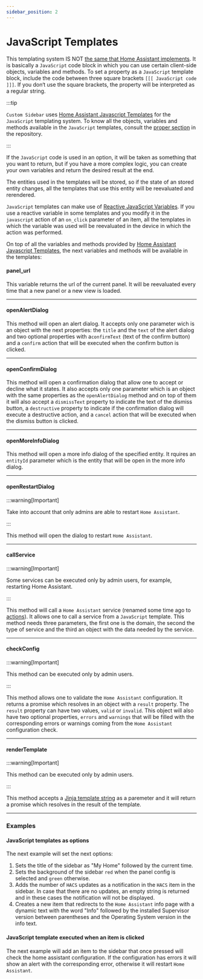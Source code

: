 ```yaml
---
sidebar_position: 2
---
```




# JavaScript Templates

This templating system IS NOT [the same that Home Assistant implements](https://www.home-assistant.io/docs/configuration/templating). It is basically a `JavaScript` code block in which you can use certain client-side objects, variables and methods. To set a property as a `JavaScript` template block, include the code between three square brackets `[[[ JavaScript code ]]]`. If you don‘t use the square brackets, the property will be interpreted as a regular string.

:::tip

`Custom Sidebar` uses [Home Assistant Javascript Templates] for the `JavaScript` templating system. To know all the objects, variables and methods available in the `JavaScript` templates, consult the [proper section](https://github.com/elchininet/home-assistant-javascript-templates?tab=readme-ov-file#objects-and-methods-available-in-the-templates) in the repository.

:::

If the `JavaScript` code is used in an option, it will be taken as something that you want to return, but if you have a more complex logic, you can create your own variables and return the desired result at the end.

The entities used in the templates will be stored, so if the state of an stored entity changes, all the templates that use this entity will be reevaluated and rerendered.

`JavaScript` templates can make use of [Reactive JavaScript Variables](../advanced-configuration-options/javascript-variables#reactive-javascript-variables). If you use a reactive variable in some templates and you modify it in the `javascript` action of an `on_click` parameter of an item, all the templates in which the variable was used will be reevaluated in the device in which the action was performed.

On top of all the variables and methods provided by [Home Assistant Javascript Templates], the next variables and methods will be available in the templates:

#### panel_url

This variable returns the url of the current panel. It will be reevaluated every time that a new panel or a new view is loaded.

---

#### openAlertDialog

This method will open an alert dialog. It accepts only one parameter wich is an object with the next properties: the `title` and the `text` of the alert dialog and two optional properties with a`confirmText` (text of the confirm button) and a `confirm` action that will be executed when the confirm button is clicked.

<OpenAlertDialogCode />

---

#### openConfirmDialog

This method will open a confirmation dialog that allow one to accept or decline what it states. It also accepts only one parameter which is an object with the same properties as the `openAlertDialog` method and on top of them it will also accept a `dismissText` property to indicate the text of the dismiss button, a `destructive` property to indicate if the confirmation dialog will execute a destructive action, and a `cancel` action that will be executed when the dismiss button is clicked.

<OpenConfirmDialogCode />

---

#### openMoreInfoDialog

This method will open a more info dialog of the specified entity. It rquires an `entityId` parameter which is the entity that will be open in the more info dialog.

<OpenMoreInfoDialogCode />

---

#### openRestartDialog

:::warning[Important]

Take into account that only admins are able to restart `Home Assistant`.

:::

This method will open the dialog to restart `Home Assistant`.

<OpenRestartDialog />

---

#### callService

:::warning[Important]

Some services can be executed only by admin users, for example, restarting Home Assistant.

:::

This method will call a `Home Assistant` service (renamed some time ago to [actions](https://www.home-assistant.io/dashboards/actions/)). It allows one to call a service from a `JavaScript` template. This method needs three parameters, the first one is the domain, the second the type of service and the third an object with the data needed by the service.

---

#### checkConfig

:::warning[Important]

This method can be executed only by admin users.

:::

This method allows one to validate the `Home Assistant` configuration. It returns a promise which resolves in an object with a `result` property. The `result` property can have two values, `valid` or `invalid`. This object will also have two optional properties, `errors` and `warnings` that will be filled with the corresponding errors or warnings coming from the `Home Assistant` configuration check.

---

#### renderTemplate

:::warning[Important]

This method can be executed only by admin users.

:::

This method accepts a [Jinja template string](https://www.home-assistant.io/docs/configuration/templating) as a paremeter and it will return a promise which resolves in the result of the template.

---

### Examples

#### JavaScript templates as options

The next example will set the next options:

1. Sets the title of the sidebar as "My Home" followed by the current time.
2. Sets the background of the sidebar `red` when the panel config is selected and `green` otherwise.
3. Adds the number of `HACS` updates as a notification in the `HACS` item in the sidebar. In case that there are no updates, an empty string is returned and in these cases the notification will not be displayed.
4. Creates a new item that redirects to the `Home Assistant` info page with a dynamic text with the word "Info" followed by the installed Supervisor version  between parentheses and the Operating System version in the info text.

<JavaScriptTemplateExample />

#### JavaScript template executed when an item is clicked

The next example will add an item to the sidebar that once pressed will check the home assistant configuration. If the configuration has errors it will show an alert with the corresponding error, otherwise it will restart `Home Assistant`.

<OnclickWithJavaScriptCodeExample />

[Home Assistant Javascript Templates]: https://github.com/elchininet/home-assistant-javascript-templates